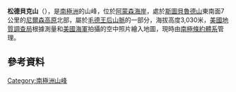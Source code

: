 '''松德貝克山'''（{{lang-en|Mount Sundbeck}}），是[[南極洲|南極洲]]的山峰，位於[[阿蒙森海岸|阿蒙森海岸]]，處於[[斯圖貝魯德山|斯圖貝魯德山]]東南面7公里的[[尼爾森高原|尼爾森高原]]北部，屬於[[毛德王后山脈|毛德王后山脈]]的一部分，海拔高度3,030米，[[美國地質調查局|美國地質調查局]]根據測量和[[美國海軍|美國海軍]]拍攝的空中照片繪入地圖，現時由[[南極條約體系|南極條約體系]]管理。

{{coord|86|10|S|158|28|W|display=title}}

==參考資料==
{{usgs-gazetteer}}

{{Antarctica-geo-stub}}
[[Category:南極洲山峰|Category:南極洲山峰]]